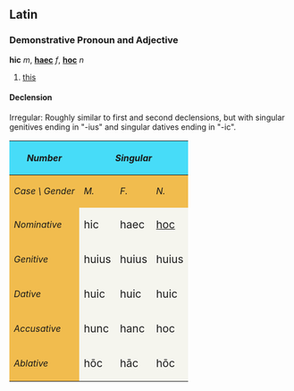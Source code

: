 ==Latin==

===Demonstrative Pronoun and Adjective===
'''hic''' ''m'', '''[[haec]]''' ''f'', '''[[hoc]]''' ''n''

# [[this]]

====Declension====
Irregular: Roughly similar to first and second declensions, but with singular genitives ending in "-ius" and singular datives ending in "-ic".
{| cellpadding="5" border="1"
!style="background:#47DCF8;"| ''Number''
!style="background:#47DCF8;" colspan=3| ''Singular''
|
!style="background:#47DCF8;" colspan=3| ''Plural''
|-
!style="background:#F1BC4E;"|''Case \ Gender''
!style="background:#F1BC4E;"| ''M.''
!style="background:#F1BC4E;"| ''F.''
!style="background:#F1BC4E;"| ''N.''
|
!style="background:#F1BC4E;"| ''MM.''
!style="background:#F1BC4E;"| ''FF.''
!style="background:#F1BC4E;"| ''NN.''
|-
!style="background:#F1BC4E;"| ''Nominative''
|style="background:#F5F5EE;"| <big>hic  
|style="background:#F5F5EE;"| <big>haec
|style="background:#F5F5EE;"| <big>[[hoc]]
|
|style="background:#F5F5EE;"| <big>h&#299; 
|style="background:#F5F5EE;"| <big>hae
|style="background:#F5F5EE;"| <big>haec
|-
!style="background:#F1BC4E;"| ''Genitive''
|style="background:#F5F5EE;"| <big>huius 
|style="background:#F5F5EE;"| <big>huius
|style="background:#F5F5EE;"| <big>huius
|
|style="background:#F5F5EE;"| <big>h&#333;rum 
|style="background:#F5F5EE;"| <big>h&#257;rum

|style="background:#F5F5EE;"| <big>h&#333;rum
|-
!style="background:#F1BC4E;"| ''Dative''
|style="background:#F5F5EE;"| <big>huic 
|style="background:#F5F5EE;"| <big>huic
|style="background:#F5F5EE;"| <big>huic
|
|style="background:#F5F5EE;"| <big>h&#299;s
|style="background:#F5F5EE;"| <big>h&#299;s 
|style="background:#F5F5EE;"| <big>h&#299;s
|-
!style="background:#F1BC4E;"| ''Accusative''
|style="background:#F5F5EE;"| <big>hunc
|style="background:#F5F5EE;"| <big>hanc
|style="background:#F5F5EE;"| <big>hoc
|
|style="background:#F5F5EE;"| <big>h&#333;s
|style="background:#F5F5EE;"| <big>h&#257;s
|style="background:#F5F5EE;"| <big>haec
|-
!style="background:#F1BC4E;"| ''Ablative''
|style="background:#F5F5EE;"| <big>h&#333;c
|style="background:#F5F5EE;"| <big>h&#257;c
|style="background:#F5F5EE;"| <big>h&#333;c
|
|style="background:#F5F5EE;"| <big>h&#299;s
|style="background:#F5F5EE;"| <big>h&#299;s
|style="background:#F5F5EE;"| <big>h&#299;s
|}